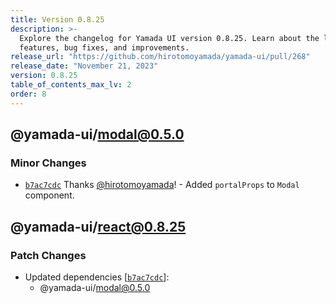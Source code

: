 ```yaml
---
title: Version 0.8.25
description: >-
  Explore the changelog for Yamada UI version 0.8.25. Learn about the latest
  features, bug fixes, and improvements.
release_url: "https://github.com/hirotomoyamada/yamada-ui/pull/268"
release_date: "November 21, 2023"
version: 0.8.25
table_of_contents_max_lv: 2
order: 8
---
```


## @yamada-ui/modal@0.5.0

### Minor Changes

- [`b7ac7cdc`](https://github.com/hirotomoyamada/yamada-ui/commit/b7ac7cdc9dcb8d11402bd8784c256313956a3a59) Thanks [@hirotomoyamada](https://github.com/hirotomoyamada)! - Added `portalProps` to `Modal` component.

## @yamada-ui/react@0.8.25

### Patch Changes

- Updated dependencies \[[`b7ac7cdc`](https://github.com/hirotomoyamada/yamada-ui/commit/b7ac7cdc9dcb8d11402bd8784c256313956a3a59)]:
  - @yamada-ui/modal@0.5.0
